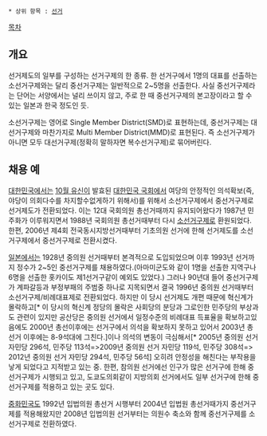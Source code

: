  * 상위 항목 : [[선거]]

[[목차]]
== 개요 ==
선거제도의 일부를 구성하는 선거구제의 한 종류. 
한 선거구에서 1명의 대표를 선출하는 소선거구제와는 달리 중선거구제는 일반적으로 2~5명을 선출한다. 
사실 중선거구제라는 단어는 서양에서는 널리 쓰이지 않고, 주로 한 때 중선거구제의 본고장이라고 할 수 있는 일본과 한국 정도인 듯.

소선거구제는 영어로 Single Member District(SMD)로 표현하는데, 중선거구제는 대선거구제와 마찬가지로 Multi Member District(MMD)로 표현된다. 즉 소선거구제가 아니면 모두 대선거구제(정확히 말하자면 복수선거구제)로 묶어버린다.

== 채용 예 ==
[[대한민국]]에서는 [[10월 유신]]이 발효된 [[대한민국 국회]]에서 여당의 안정적인 의석확보(즉, 야당이 의회다수를 차지할수없게하기 위해서)를 위해서 소선거구제에서 중선거구제로 선거제도가 전환되었다. 이는 12대 국회의원 총선거때까지 유지되어왔다가 1987년 민주화가 이루워지면서 1988년 국회의원 총선거때부터 다시 [[소선거구제]]로 환원되었다. 한편, 2006년 제4회 전국동시지방선거때부터 기초의원 선거에 한해 선거제도를 소선거구제에서 중선거구제로 전환시켰다.

[[일본]]에서는 1928년 중의원 선거때부터 본격적으로 도입되었으며 이후 1993년 선거까지 정수가 2~5인 중선거구제를 채용하였다.(아마미군도와 같이 1명을 선출한 지역구나 6명을 선출한 홋카이도 제1선거구같이 예외도 있었다.) 그러나 90년대 들어 중선거구제가 계파갈등과 부정부패의 주범중 하나로 지목되면서 결국 1996년 중의원 선거때부터 소선거구제/비례대표제로 전환되었다. 하지만 이 당시 선거제도 개편 때문에 혁신계가 몰락하고[* 이 당시의 혁신계 정당의 몰락은 사회당의 분당과 그로인한 민주당의 부상과도 관련이 있지만 공산당은 중의원 선거에서 일정수준의 비례대표 득표율을 확보하고있음에도 2000년 총선이후에는 선거구에서 의석을 확보하지 못하고 있어서 2003년 총선거 이후에는 8-9석대에 그친다.]이나 의석의 변동이 극심해서[* 2005년 중의원 선거 자민당 296석, 민주당 113석=>2009년 중의원 선거 자민당 119석, 민주당 308석=> 2012년 중의원 선거 자민당 294석, 민주당 56석] 오히려 안정성을 해친다는 부작용을 낳게 되었다고 지적받고 있는 중. 한편, 참의원 선거에선 인구가 많은 선거구에 한해 중선거구제가 시행되고 있고, 도쿄도의회같이 지방의회 선거에서도 일부 선거구에 한해 중선거구제를 적용하고 있는 곳도 있다.

[[중화민국]]도 1992년 입법의원 총선거 시행부터 2004년 입법원 총선거때가지 중선거구제를 적용해왔지만 2008년 입법의원 선거부터는 의원수 축소와 함께 중선거구제를 소선거구제로 전환하였다.
 
